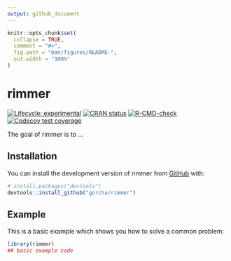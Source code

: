 ```yaml
---
output: github_document
---
```


<!-- README.md is generated from README.Rmd. Please edit that file -->

```r
knitr::opts_chunk$set(
  collapse = TRUE,
  comment = "#>",
  fig.path = "man/figures/README-",
  out.width = "100%"
)
```

# rimmer

<!-- badges: start -->
[![Lifecycle: experimental](https://img.shields.io/badge/lifecycle-experimental-orange.svg)](https://lifecycle.r-lib.org/articles/stages.html#experimental)
[![CRAN status](https://www.r-pkg.org/badges/version/rimmer)](https://CRAN.R-project.org/package=rimmer)
[![R-CMD-check](https://github.com/gorcha/rimmer/workflows/R-CMD-check/badge.svg)](https://github.com/gorcha/rimmer/actions)
[![Codecov test coverage](https://codecov.io/gh/gorcha/rimmer/branch/master/graph/badge.svg)](https://app.codecov.io/gh/gorcha/rimmer?branch=master)
<!-- badges: end -->

The goal of rimmer is to ...

## Installation

You can install the development version of rimmer from [GitHub](https://github.com/) with:

``` r
# install.packages("devtools")
devtools::install_github("gorcha/rimmer")
```

## Example

This is a basic example which shows you how to solve a common problem:

```r
library(rimmer)
## basic example code
```
